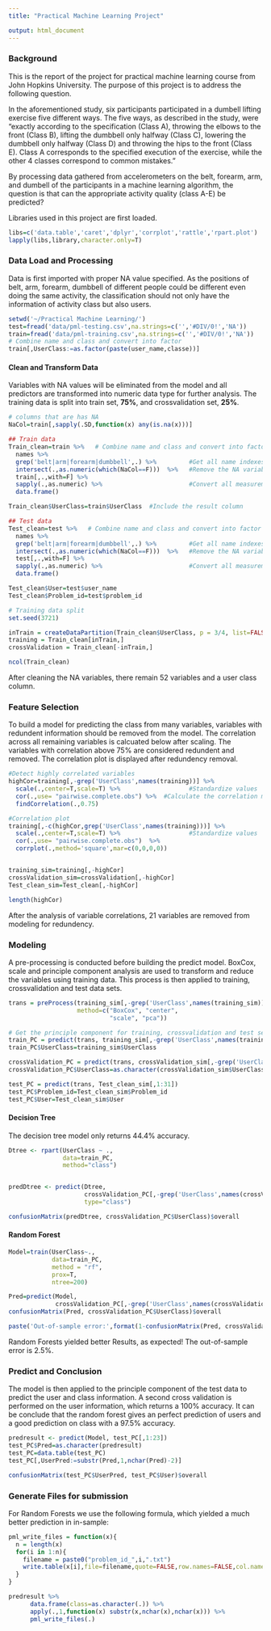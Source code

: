 ```yaml
---
title: "Practical Machine Learning Project"

output: html_document
---
```


### Background
This is the report of the project for practical machine learning course from John Hopkins University. The purpose of this project is to address the following question.

In the aforementioned study, six participants participated in a dumbell lifting exercise five different ways. The five ways, as described in the study, were "exactly according to the specification (Class A), throwing the elbows to the front (Class B), lifting the dumbbell only halfway (Class C), lowering the dumbbell only halfway (Class D) and throwing the hips to the front (Class E). Class A corresponds to the specified execution of the exercise, while the other 4 classes correspond to common mistakes."

By processing data gathered from accelerometers on the belt, forearm, arm, and dumbell of the participants in a machine learning algorithm, the question is that can the appropriate activity quality (class A-E) be predicted?

Libraries used in this project are first loaded.
```r
libs=c('data.table','caret','dplyr','corrplot','rattle','rpart.plot')
lapply(libs,library,character.only=T)
```

### Data Load and Processing
Data is first imported with proper NA value specified. As the positions of belt, arm, forearm, dumbbell of different people could be different even doing the same activity, the classification should not only have the information of activity class but also users. 
```r
setwd('~/Practical Machine Learning/')
test=fread('data/pml-testing.csv',na.strings=c('','#DIV/0!','NA'))
train=fread('data/pml-training.csv',na.strings=c('','#DIV/0!','NA'))
# Combine name and class and convert into factor
train[,UserClass:=as.factor(paste(user_name,classe))]
```

#### Clean and Transform Data
Variables with NA values will be eliminated from the model and all predictors are transformed into numeric data type for further analysis. The training data is split into train set, **75%**, and crossvalidation set, **25%**.
```r
# columns that are has NA
NaCol=train[,sapply(.SD,function(x) any(is.na(x)))]

## Train data
Train_clean=train %>%   # Combine name and class and convert into factor
  names %>%
  grep('belt|arm|forearm|dumbbell',.) %>%         #Get all name indexes of measurement variables 
  intersect(.,as.numeric(which(NaCol==F)))  %>%   #Remove the NA variables  
  train[,.,with=F] %>%                
  sapply(.,as.numeric) %>%                        #Convert all measurement variables into numeric
  data.frame() 

Train_clean$UserClass=train$UserClass  #Include the result column

## Test data
Test_clean=test %>%   # Combine name and class and convert into factor
  names %>%
  grep('belt|arm|forearm|dumbbell',.) %>%         #Get all name indexes of measurement variables 
  intersect(.,as.numeric(which(NaCol==F)))  %>%   #Remove the NA variables  
  test[,.,with=F] %>%
  sapply(.,as.numeric) %>%                        #Convert all measurement variables into numeric
  data.frame() 

Test_clean$User=test$user_name
Test_clean$Problem_id=test$problem_id

# Training data split
set.seed(3721)

inTrain = createDataPartition(Train_clean$UserClass, p = 3/4, list=FALSE)
training = Train_clean[inTrain,]
crossValidation = Train_clean[-inTrain,]

ncol(Train_clean)
```
After cleaning the NA variables, there remain 52 variables and a user class column.

### Feature Selection
To build a model for predicting the class from many variables, variables with redundent information should be removed from the model. The correlation across all remaining variables is calcuated below after scaling. The variables with correlation above 75% are considered redundent and removed. The correlation plot is displayed after redundency removal.
```r
#Detect highly correlated variables
highCor=training[,-grep('UserClass',names(training))] %>%
  scale(.,center=T,scale=T) %>%                   #Standardize values
  cor(.,use= "pairwise.complete.obs") %>%  #Calculate the correlation matrix
  findCorrelation(.,0.75)

#Correlation plot
training[,-c(highCor,grep('UserClass',names(training)))] %>%                #Remove the highly correlated variables
  scale(.,center=T,scale=T) %>%                   #Standardize values
  cor(.,use= "pairwise.complete.obs")  %>%
  corrplot(.,method='square',mar=c(0,0,0,0))


training_sim=training[,-highCor]
crossValidation_sim=crossValidation[,-highCor]
Test_clean_sim=Test_clean[,-highCor]

length(highCor)
```
After the analysis of variable correlations, 21 variables are removed from modeling for redundency.

### Modeling
A pre-processing is conducted before building the predict model. BoxCox, scale and principle component analysis are used to transform and reduce the variables using training data. This process is then applied to training, crossvalidation and test data sets.
```r
trans = preProcess(training_sim[,-grep('UserClass',names(training_sim))], 
                   method=c("BoxCox", "center", 
                            "scale", "pca"))

# Get the principle component for training, crossvalidation and test set
train_PC = predict(trans, training_sim[,-grep('UserClass',names(training_sim))])
train_PC$UserClass=training_sim$UserClass

crossValidation_PC = predict(trans, crossValidation_sim[,-grep('UserClass',names(crossValidation_sim))])
crossValidation_PC$UserClass=as.character(crossValidation_sim$UserClass)

test_PC = predict(trans, Test_clean_sim[,1:31])
test_PC$Problem_id=Test_clean_sim$Problem_id
test_PC$User=Test_clean_sim$User

```

#### Decision Tree
The decision tree model only returns 44.4% accuracy.
```r
Dtree <- rpart(UserClass ~ ., 
               data=train_PC, 
               method="class")


predDtree <- predict(Dtree, 
                     crossValidation_PC[,-grep('UserClass',names(crossValidation_PC))], 
                     type="class")

confusionMatrix(predDtree, crossValidation_PC$UserClass)$overall
```
#### Random Forest
```r

Model=train(UserClass~.,
            data=train_PC,
            method = "rf",
            prox=T,
            ntree=200)

Pred=predict(Model,
             crossValidation_PC[,-grep('UserClass',names(crossValidation_sim))])
confusionMatrix(Pred, crossValidation_PC$UserClass)$overall

paste('Out-of-sample error:',format(1-confusionMatrix(Pred, crossValidation_PC$UserClass)$overall[1],digits=4))
```
Random Forests yielded better Results, as expected! The out-of-sample error is 2.5%.

### Predict and Conclusion
The model is then applied to the principle component of the test data to predict the user and class information. A second cross validation is performed on the user information, which returns a 100% accuracy. It can be conclude that the random forest gives an perfect prediction of users and a good prediction on class with a 97.5% accuracy.
```r
predresult <- predict(Model, test_PC[,1:23])
test_PC$Pred=as.character(predresult)
test_PC=data.table(test_PC)
test_PC[,UserPred:=substr(Pred,1,nchar(Pred)-2)]
```

```r
confusionMatrix(test_PC$UserPred, test_PC$User)$overall
```

### Generate Files for submission
For Random Forests we use the following formula, which yielded a much better prediction in in-sample:

``` r
pml_write_files = function(x){
  n = length(x)
  for(i in 1:n){
    filename = paste0("problem_id_",i,".txt")
    write.table(x[i],file=filename,quote=FALSE,row.names=FALSE,col.names=FALSE)
  }
}

predresult %>% 
      data.frame(class=as.character(.)) %>%
      apply(.,1,function(x) substr(x,nchar(x),nchar(x))) %>%
      pml_write_files(.)
```
